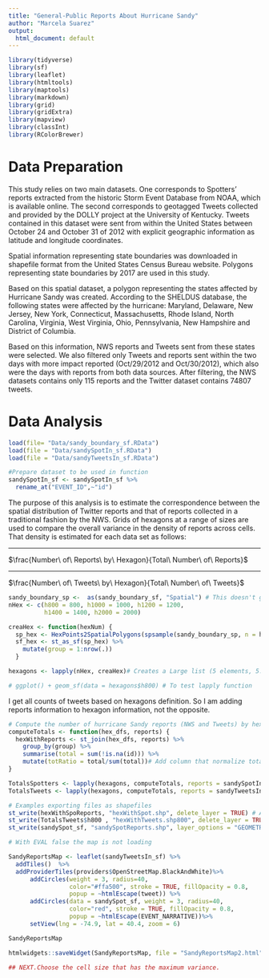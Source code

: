 ```yaml
---
title: "General-Public Reports About Hurricane Sandy"
author: "Marcela Suarez"
output:
  html_document: default
---
```



```r

library(tidyverse)
library(sf)
library(leaflet)
library(htmltools)
library(maptools)
library(markdown)
library(grid)
library(gridExtra)
library(mapview)
library(classInt)
library(RColorBrewer)
```
# Data Preparation


This study relies on two main datasets. One corresponds to Spotters' reports extracted 
from the historic Storm Event Database from NOAA, which is available online. The second 
corresponds to geotagged Tweets collected and provided by the DOLLY project at the University
of Kentucky. Tweets contained in this dataset were sent from within the United States between
October 24 and October 31 of 2012 with explicit geographic information as latitude and
longitude coordinates.

Spatial information representing state boundaries was downloaded in shapefile format from the
United States Census Bureau website. Polygons representing state boundaries by 2017 are used 
in this study.

Based on this spatial dataset, a polygon representing the states affected by Hurricane Sandy 
was created. According to the SHELDUS database, the following states were affected by the
hurricane: Maryland, Delaware, New Jersey, New York, Connecticut, Massachusetts, Rhode Island,
North Carolina, Virginia, West Virginia, Ohio, Pennsylvania, New Hampshire and District of Columbia.

Based on this information, NWS reports and Tweets sent from these states were selected. We also filtered
only Tweets and reports sent within the two days with more impact reported (Oct/29/2012 and Oct/30/2012), 
which also were the days with reports from both data sources. After filtering, the NWS datasets contains
only 115 reports and the Twitter dataset contains 74807 tweets. 


# Data Analysis

```r

load(file= "Data/sandy_boundary_sf.RData")
load(file = "Data/sandySpotIn_sf.RData")
load(file = "Data/sandyTweetsIn_sf.RData")

#Prepare dataset to be used in function
sandySpotIn_sf <- sandySpotIn_sf %>%
  rename_at("EVENT_ID",~"id")  

```


The purpose of this analysis is to estimate the correspondence between the spatial distribution of Twitter reports and that of reports collected in a traditional fashion by the NWS. Grids of hexagons at a range of sizes are used to compare the overall variance in the density of reports across cells. That density is estimated for each data set as follows: 

***
$\frac{Number\ of\ Reports\ by\ Hexagon}{Total\ Number\ of\ Reports}$


*** 
$\frac{Number\ of\ Tweets\ by\ Hexagon}{Total\ Number\ of\ Tweets}$  


```r

sandy_boundary_sp <-  as(sandy_boundary_sf, "Spatial") # This doesn't go in data preparation because I guess I will use the sf version of the file later.
nHex <- c(h800 = 800, h1000 = 1000, h1200 = 1200,
          h1400 = 1400, h2000 = 2000)

```

```r

creaHex <- function(hexNum) {
  sp_hex <- HexPoints2SpatialPolygons(spsample(sandy_boundary_sp, n = hexNum, type = "hexagonal"))
  sf_hex <- st_as_sf(sp_hex) %>%
    mutate(group = 1:nrow(.))
  }

hexagons <- lapply(nHex, creaHex)# Creates a Large list (5 elements, 5.5 Mb)

# ggplot() + geom_sf(data = hexagons$h800) # To test lapply function
```

I get all counts of tweets based on hexagons definition. So I am adding reports information to hexagon information, not the opposite.

```r

# Compute the number of hurricane Sandy reports (NWS and Tweets) by hexagon
computeTotals <- function(hex_dfs, reports) {
  hexWithReports <- st_join(hex_dfs, reports) %>%
    group_by(group) %>%
    summarise(total = sum(!is.na(id))) %>%
    mutate(totRatio = total/sum(total))# Add column that normalize totals
}

TotalsSpotters <- lapply(hexagons, computeTotals, reports = sandySpotIn_sf)
TotalsTweets <- lapply(hexagons, computeTotals, reports = sandyTweetsIn_sf)
```

```r
# Examples exporting files as shapefiles
st_write(hexWithSpoReports, "hexWithSpot.shp", delete_layer = TRUE) # A single file with polygons
st_write(TotalsTweets$h800 , "hexWithTweets.shp800", delete_layer = TRUE) # A polygons spatial data frame from a list
st_write(sandySpot_sf, "sandySpotReports.shp", layer_options = "GEOMETRY=AS_XY", delete_layer = TRUE) # A single files with points
```

```r
# With EVAL false the map is not loading

SandyReportsMap <- leaflet(sandyTweetsIn_sf) %>% 
  addTiles()  %>%
  addProviderTiles(providers$OpenStreetMap.BlackAndWhite)%>% 
      addCircles(weight = 3, radius=40,
                 color="#ffa500", stroke = TRUE, fillOpacity = 0.8,
                 popup = ~htmlEscape(tweet)) %>%
      addCircles(data = sandySpot_sf, weight = 3, radius=40,
                 color="red", stroke = TRUE, fillOpacity = 0.8,
                 popup = ~htmlEscape(EVENT_NARRATIVE))%>% 
      setView(lng = -74.9, lat = 40.4, zoom = 6)

SandyReportsMap

htmlwidgets::saveWidget(SandyReportsMap, file = "SandyReportsMap2.html")
```



```r
## NEXT.Choose the cell size that has the maximum variance.
```

